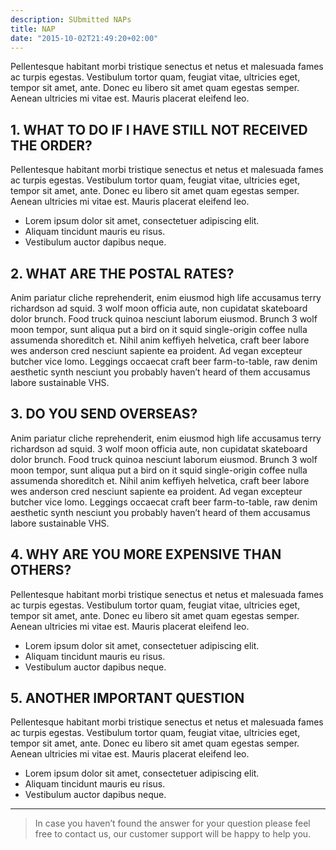 ```yaml
---
description: SUbmitted NAPs
title: NAP
date: "2015-10-02T21:49:20+02:00"
---
```


Pellentesque habitant morbi tristique senectus et netus et malesuada fames ac turpis egestas. Vestibulum tortor quam, feugiat vitae, ultricies eget, tempor sit amet, ante. Donec eu libero sit amet quam egestas semper. Aenean ultricies mi vitae est. Mauris placerat eleifend leo.

## 1. WHAT TO DO IF I HAVE STILL NOT RECEIVED THE ORDER?

Pellentesque habitant morbi tristique senectus et netus et malesuada fames ac turpis egestas. Vestibulum tortor quam, feugiat vitae, ultricies eget, tempor sit amet, ante. Donec eu libero sit amet quam egestas semper. Aenean ultricies mi vitae est. Mauris placerat eleifend leo.

* Lorem ipsum dolor sit amet, consectetuer adipiscing elit.
* Aliquam tincidunt mauris eu risus.
* Vestibulum auctor dapibus neque.

## 2. WHAT ARE THE POSTAL RATES?

Anim pariatur cliche reprehenderit, enim eiusmod high life accusamus terry richardson ad squid. 3 wolf moon officia aute, non cupidatat skateboard dolor brunch. Food truck quinoa nesciunt laborum eiusmod. Brunch 3 wolf moon tempor, sunt aliqua put a bird on it squid single-origin coffee nulla assumenda shoreditch et. Nihil anim keffiyeh helvetica, craft beer labore wes anderson cred nesciunt sapiente ea proident. Ad vegan excepteur butcher vice lomo. Leggings occaecat craft beer farm-to-table, raw denim aesthetic synth nesciunt you probably haven't heard of them accusamus labore sustainable VHS.

## 3. DO YOU SEND OVERSEAS?

Anim pariatur cliche reprehenderit, enim eiusmod high life accusamus terry richardson ad squid. 3 wolf moon officia aute, non cupidatat skateboard dolor brunch. Food truck quinoa nesciunt laborum eiusmod. Brunch 3 wolf moon tempor, sunt aliqua put a bird on it squid single-origin coffee nulla assumenda shoreditch et. Nihil anim keffiyeh helvetica, craft beer labore wes anderson cred nesciunt sapiente ea proident. Ad vegan excepteur butcher vice lomo. Leggings occaecat craft beer farm-to-table, raw denim aesthetic synth nesciunt you probably haven't heard of them accusamus labore sustainable VHS.

## 4. WHY ARE YOU MORE EXPENSIVE THAN OTHERS?

Pellentesque habitant morbi tristique senectus et netus et malesuada fames ac turpis egestas. Vestibulum tortor quam, feugiat vitae, ultricies eget, tempor sit amet, ante. Donec eu libero sit amet quam egestas semper. Aenean ultricies mi vitae est. Mauris placerat eleifend leo.

* Lorem ipsum dolor sit amet, consectetuer adipiscing elit.
* Aliquam tincidunt mauris eu risus.
* Vestibulum auctor dapibus neque.

## 5. ANOTHER IMPORTANT QUESTION

Pellentesque habitant morbi tristique senectus et netus et malesuada fames ac turpis egestas. Vestibulum tortor quam, feugiat vitae, ultricies eget, tempor sit amet, ante. Donec eu libero sit amet quam egestas semper. Aenean ultricies mi vitae est. Mauris placerat eleifend leo.

* Lorem ipsum dolor sit amet, consectetuer adipiscing elit.
* Aliquam tincidunt mauris eu risus.
* Vestibulum auctor dapibus neque.

---

> In case you haven't found the answer for your question please feel free to contact us, our customer support will be happy to help you.

